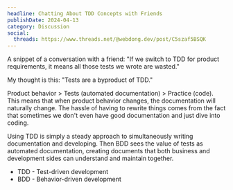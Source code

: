 ```yaml
---
headline: Chatting About TDD Concepts with Friends
publishDate: 2024-04-13
category: Discussion
social:
  threads: https://www.threads.net/@webdong.dev/post/C5szaf5BSQK
---
```


A snippet of a conversation with a friend: "If we switch to TDD for product requirements, it means all those tests we wrote are wasted."

My thought is this: "Tests are a byproduct of TDD."

Product behavior > Tests (automated documentation) > Practice (code). This means that when product behavior changes, the documentation will naturally change. The hassle of having to rewrite things comes from the fact that sometimes we don't even have good documentation and just dive into coding.

Using TDD is simply a steady approach to simultaneously writing documentation and developing. Then BDD sees the value of tests as automated documentation, creating documents that both business and development sides can understand and maintain together.

- TDD - Test-driven development
- BDD - Behavior-driven development
